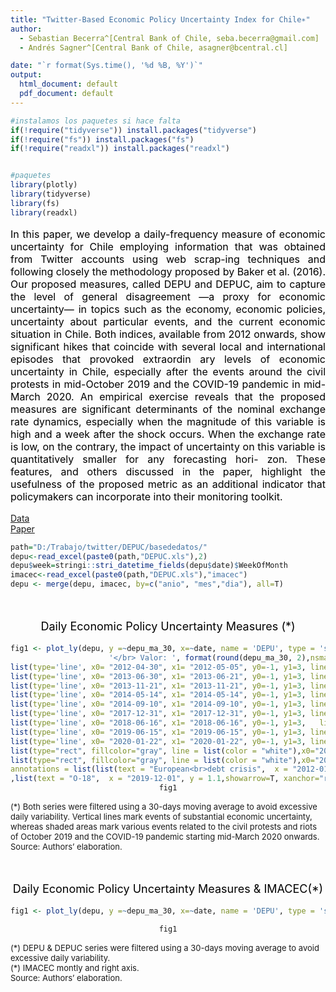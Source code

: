 ```yaml
---
title: "Twitter-Based Economic Policy Uncertainty Index for Chile∗"
author:
  - Sebastian Becerra^[Central Bank of Chile, seba.becerra@gmail.com]
  - Andrés Sagner^[Central Bank of Chile, asagner@bcentral.cl]

date: "`r format(Sys.time(), '%d %B, %Y')`"
output:
  html_document: default
  pdf_document: default
---
```




```r
#instalamos los paquetes si hace falta
if(!require("tidyverse")) install.packages("tidyverse")
if(!require("fs")) install.packages("fs")
if(!require("readxl")) install.packages("readxl")


#paquetes
library(plotly)
library(tidyverse)
library(fs)
library(readxl)
```

<font size="3" color="black"><p style="text-align:justify;">
In this paper, we develop a daily-frequency measure of economic uncertainty for
Chile employing information that was obtained from Twitter accounts using web scrap-ing techniques and following closely the methodology proposed by Baker et al. (2016). Our proposed measures, called DEPU and DEPUC, aim to capture the level of general disagreement —a proxy for economic uncertainty— in topics such as the economy, economic policies, uncertainty about particular events, and the current economic situation in Chile. Both indices, available from 2012 onwards, show significant hikes that coincide with several local and international episodes that provoked extraordin ary levels of economic uncertainty in Chile, especially after the events around the civil protests in mid-October 2019 and the COVID-19 pandemic in mid-March 2020. An empirical exercise reveals that the proposed measures are significant determinants of the nominal exchange rate dynamics, especially when the magnitude of this variable is high and a week after the shock occurs. When the exchange rate is low, on the contrary, the impact of uncertainty on this variable is quantitatively smaller for any forecasting hori-
zon. These features, and others discussed in the paper, highlight the usefulness of the proposed metric as an additional indicator that policymakers can incorporate into their monitoring toolkit.
</p></font>

[Data](https://drive.google.com/file/d/1pB6fyrfBkIO8QoDTZeh6a7liQux3hEar/view)
<br>
<!-- [Paper](https://drive.google.com/file/d/1lLixKTiuunU0tAJz38YPS9mW4sT7QqNr/view?usp=sharing) -->
[Paper](https://www.bcentral.cl/documents/33528/133326/dtbc883.pdf/ad65f9fd-c263-a5a5-ba2c-eb9af6c2c7ce?t=1595449144477)

```r
path="D:/Trabajo/twitter/DEPUC/basededatos/"
depu<-read_excel(paste0(path,"DEPUC.xls"),2)
depu$week=stringi::stri_datetime_fields(depu$date)$WeekOfMonth
imacec<-read_excel(paste0(path,"DEPUC.xls"),"imacec")
depu <- merge(depu, imacec, by=c("anio", "mes","dia"), all=T)
```

<br>
<center>
<font size="4" color="black"><p style="text-align:center;">Daily Economic Policy Uncertainty Measures (\*)<br><font size="2" color="black"></font></p></font>
```r

fig1 <- plot_ly(depu, y =~depu_ma_30, x=~date, name = 'DEPU', type = 'scatter', mode="lines" ,line = list(color = "blue", width = 4), hoverinfo = 'text', text = ~paste('</br> date: ', format(date, "%d%b%Y"),
                      '</br> Valor: ', format(round(depu_ma_30, 2),nsmall=2)))  %>% add_trace(y = ~depuc_ma_30, x=~date, name = 'DEPUC', type="scatter", mode="lines", line = list(color = "orange", width = 4),hoverinfo = 'text', text = ~paste('</br> Fecha: ', format(date, "%d%b%Y"),'</br> Valor: ', format(round(depuc_ma_30,2),nsmall=2))) %>% layout(legend = list(orientation = "h", xanchor = "center", x = 0.5, y=1), xaxis = list(title = "", showgrid = F,  type="date", tickangle=0, showline = F, tick0="2012-01-01", dtick="M12",  tickformat="<br>%y",range=c("2011-11-01","2020-08-31"),rangeslider = list(type = "date")),yaxis = list(title = " ", side="left",range=c(-1,3),dtick=1,showgrid = F,zerolinecolor ="black", zerolinewidth = 1.5, zeroline = T, ticksuffix=" ", tickformat = ".1f"),                            shapes=list(list(type='line', x0= "2012-01-16", x1= "2012-01-16", y0=-1, y1=3, line  =list (dash='dot', width=4, color="gray"), opacity = 0.3),
list(type='line', x0= "2012-04-30", x1= "2012-05-05", y0=-1, y1=3, line=list(dash='dot', width=4, color="gray"), opacity = 0.3),
list(type='line', x0= "2013-06-30", x1= "2013-06-21", y0=-1, y1=3, line=list(dash='dot', width=4, color="gray"), opacity = 0.3),
list(type='line', x0= "2013-11-21", x1= "2013-11-21", y0=-1, y1=3, line=list(dash='dot', width=4, color="gray"), opacity = 0.3),
list(type='line', x0= "2014-05-14", x1= "2014-05-14", y0=-1, y1=3, line=list(dash='dot', width=4, color="gray"), opacity = 0.3),
list(type='line', x0= "2014-09-10", x1= "2014-09-10", y0=-1, y1=3, line=list(dash='dot', width=4, color="gray"), opacity = 0.3),
list(type='line', x0= "2017-12-31", x1= "2017-12-31", y0=-1, y1=3, line=list(dash='dot', width=4, color="gray"), opacity = 0.3),
list(type='line', x0= "2018-06-16", x1= "2018-06-16", y0=-1, y1=3,   line=list(dash='dot', width=4, color="gray"), opacity = 0.3),
list(type='line', x0= "2019-06-15", x1= "2019-06-15", y0=-1, y1=3, line=list(dash='dot', width=4, color="gray"), opacity = 0.3),
list(type='line', x0= "2020-01-22", x1= "2020-01-22", y0=-1, y1=3, line=list(dash='dot', width=4, color="gray"), opacity = 0.3),
list(type="rect", fillcolor="gray", line = list(color = "white"),x0="2019-10-20", x1="2020-01-01", y0=-1, y1=3, opacity=0.4, layer="below"),
list(type="rect", fillcolor="gray", line = list(color = "white"),x0="2020-03-10", x1="2020-06-26", y0=-1, y1=3, opacity=0.4, layer="below")), 
annotations = list(list(text = "European<br>debt crisis",  x = "2012-01-16", y = 0.7,showarrow=T, xanchor="left"),list( text="Tax reform proj.<br>announcement", x="2012-04-30", y=2, showarrow=T, xanchor="rigth"),list(text = "Primaries<br>elections",  x = "2013-06-30", y = 1.5,showarrow=T, xanchor="left"),list(text = "Runoff<br>elections",  x = "2013-11-21", y = 0.8,showarrow=T, xanchor="left"),list(text = "Tax reform<br>approval",  x = "2014-05-14", y = 1.5,showarrow=T, xanchor="left"),list(text = "Explosive attack<br>Santiago subway",  x = "2014-09-10", y = 1,showarrow=T, xanchor="left"),list(text = "Runoff<br>elections",  x = "2017-12-31", y = 0.5,showarrow=T, xanchor="left"),list(text = "China-US<br>trade war",  x = "2018-06-16", y = 1.2,showarrow=T, xanchor="left"),list(text = "CLP/USD<br>700",  x = "2019-06-15", y = 0.7,showarrow=T, xanchor="rigth")
,list(text = "O-18",  x = "2019-12-01", y = 1.1,showarrow=T, xanchor="rigth"),list(text = "Wuhan under<br>quarantine",  x = "2020-01-24", y = 1.6,showarrow=T, xanchor="rigth"),list(text = "",  x = "2020-07-1", y = 0.4,showarrow=T, xanchor="rigth", ax=0,ay =40),list(text = "<br>IMACEC",  x = "2020-05-25", y = 0.15,showarrow=T, xanchor="rigth", ax=0,ay =30),list(text = "10%",  x = "2020-07-08", y = 0.7,showarrow=T, xanchor="rigth"))) %>% config(modeBarButtonsToRemove = c("zoom2d", "pan2d", "select2d", "lasso2d", "zoomIn2d", "zoomOut2d", "autoScale2d", "resetScale2d", "hoverClosestCartesian", "hoverCompareCartesian", "zoom3d", "pan3d", "resetCameraDefault3d", "resetCameraLastSave3d", "hoverClosest3d", "orbitRotation", "tableRotation", "zoomInGeo", "zoomOutGeo", "resetGeo", "hoverClosestGeo", "sendDataToCloud", "hoverClosestGl2d", "hoverClosestPie", "toggleHover", "resetViews", "toggleSpikelines", "resetViewMapbox"),displaylogo = FALSE)
fig1
```
</center>
<font size="2"><p>(\*) Both series were filtered using a 30-days moving average to avoid excessive daily variability. Vertical lines mark events of substantial economic uncertainty, whereas shaded areas mark various events related to the civil protests and riots of October 2019 and the COVID-19 pandemic starting mid-March 2020 onwards.<br>
Source: Authors’ elaboration.</p></font>

<br>
<center>
<font size="4" color="black"><p style="text-align:center;">Daily Economic Policy Uncertainty Measures & IMACEC(\*)<br><font size="2" color="black"></font></p></font>
```r

fig1 <- plot_ly(depu, y =~depu_ma_30, x=~date, name = 'DEPU', type = 'scatter', mode="lines" ,line = list(color = "blue", width = 4), hoverinfo = 'text', text = ~paste('</br>Fecha: ', format(date, "%d%b%Y"), '</br> Valor: ', format(round(depu_ma_30, 2),nsmall=2)))  %>% add_trace(y = ~depuc_ma_30, x=~date, name = 'DEPUC', type="scatter", mode="lines", line = list(color = "orange", width = 4),hoverinfo = 'text', text = ~paste('</br> Fecha: ', format(date, "%d%b%Y"),'</br> Valor: ', format(round(depuc_ma_30,2),nsmall=2))) %>% add_trace(y = ~imacecv12, name = 'IMACEC (RA)', type="scatter", mode="markers", line = list(color = "green", width = 4), hoverinfo = 'text', text = ~paste('</br>Fecha: ', format(date, "%b%Y"), '</br> IMACEC: ', format(round(imacecv12, 2),nsmall=2)), yaxis="y2") %>% layout(legend = list(orientation = "h", xanchor = "center", x = 0.5, y=1), xaxis = list(title = "", showgrid = F,  type="date", tickangle=0, showline = F, tick0="2012-01-01", dtick="M12",  tickformat="<br>%y",range=c("2011-11-01","2020-07-31"),rangeslider = list(type = "date")),yaxis = list(title = " ", side="left",range=c(-3,3),dtick=1,showgrid = F,zerolinecolor ="black", zerolinewidth = 1.5, zeroline = T, ticksuffix=" ", tickformat = ".0f"), yaxis2 = list(title = " ", side="right",range=c(-18,18), dtick=6,showgrid = F,zerolinecolor ="black", zerolinewidth = 1.5, zeroline = T, tickformat = ".0f", overlaying = "y", automargin=T)) %>% config(modeBarButtonsToRemove = c("zoom2d", "pan2d", "select2d", "lasso2d", "zoomIn2d", "zoomOut2d", "autoScale2d", "resetScale2d", "hoverClosestCartesian", "hoverCompareCartesian", "zoom3d", "pan3d", "resetCameraDefault3d", "resetCameraLastSave3d", "hoverClosest3d", "orbitRotation", "tableRotation", "zoomInGeo", "zoomOutGeo", "resetGeo", "hoverClosestGeo", "sendDataToCloud", "hoverClosestGl2d", "hoverClosestPie", "toggleHover", "resetViews", "toggleSpikelines", "resetViewMapbox"),displaylogo = FALSE) 

fig1
```
</center>
<font size="2"><p>(\*) DEPU & DEPUC series were filtered using a 30-days moving average to avoid excessive daily variability. <br>
(\*) IMACEC montly and right axis.<br>
Source: Authors’ elaboration.</p></font>


